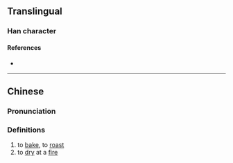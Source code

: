 {{character info}}
==Translingual==

===Han character===
{{Han char|rn=86|rad=火|as=03|sn=7|four=91810|canj=FM|ids=⿰火工}}

====References====
* {{Han ref|kx=0666.070|dkj=18867|dj=1075.120|hdz=32189.060|uh=7074|ud=28788|bh=CB5E|bd=52062}}

----

==Chinese==
{{zh-forms}}

===Pronunciation===
{{zh-pron
|m=hóng
|c=hung4
|mn=hông
|mc=
|oc=
|ma=
|cat=v
}}

===Definitions===
{{zh-hanzi}}

# to [[bake]], to [[roast]]
# to [[dry]] at a [[fire]]